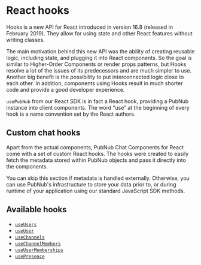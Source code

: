 
<Meta title="Custom Hooks/About" />

# React hooks

Hooks is a new API for React introduced in version 16.8 (released in February 2019). They allow for
using state and other React features without writing classes.

The main motivation behind this new API was the ability of creating reusable logic, including state,
and plugging it into React components. So the goal is similar to Higher-Order Components or render
props patterns, but Hooks resolve a lot of the issues of its predecessors and are much simpler to
use. Another big benefit is the possibility to put interconnected logic close to each other. In
addition, components using Hooks result in much shorter code and provide a good developer
experience.

`usePubNub` from our React SDK is in fact a React hook, providing a PubNub instance into client
components. The word “use” at the beginning of every hook is a name convention set by the React
authors.

## Custom chat hooks

Apart from the actual components, PubNub Chat Components for React come with a set of custom React
hooks. The hooks were created to easily fetch the metadata stored within PubNub objects and pass it
directly into the components.

You can skip this section if metadata is handled externally. Otherwise, you can use PubNub's
infrastructure to store your data prior to, or during runtime of your application using our standard
JavaScript SDK methods.

## Available hooks

- [`useUsers`](https://pubnub.github.io/react-chat-components/docs/?path=/docs/custom-hooks-useusers--page)
- [`useUser`](https://pubnub.github.io/react-chat-components/docs/?path=/docs/custom-hooks-useuser--page)
- [`useChannels`](https://pubnub.github.io/react-chat-components/docs/?path=/docs/custom-hooks-usechannels--page)
- [`useChannelMembers`](https://pubnub.github.io/react-chat-components/docs/?path=/docs/custom-hooks-usechannelmembers--page)
- [`useUserMemberships`](https://pubnub.github.io/react-chat-components/docs/?path=/docs/custom-hooks-useusermemberships--page)
- [`usePresence`](https://pubnub.github.io/react-chat-components/docs/?path=/docs/custom-hooks-usepresence--page)
